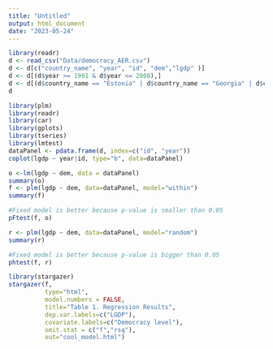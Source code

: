 ```yaml
---
title: "Untitled"
output: html_document
date: "2023-05-24"
---
```


```r
library(readr)
d <- read_csv("Data/democracy_AER.csv")
d <- d[c("country_name", "year", "id", "dem","lgdp" )]
d <- d[(d$year >= 1991 & d$year <= 2008),]
d <- d[(d$country_name == "Estonia" | d$country_name == "Georgia" | d$country_name == "Kyrgyz Republic" | d$country_name == "Latvia"  | d$country_name == "Moldova" | d$country_name == "Tajikistan" | d$country_name == "Turkmenistan"  | d$country_name == "Ukraine" | d$country_name == "Uzbekistan"),]
d
```
```r
library(plm) 
library(readr)
library(car)     
library(gplots) 
library(tseries)   
library(lmtest)  
dataPanel <- pdata.frame(d, index=c("id", "year"))
coplot(lgdp ~ year|id, type="b", data=dataPanel)
```
```r
o <-lm(lgdp ~ dem, data = dataPanel)
summary(o)
f <- plm(lgdp ~ dem, data=dataPanel, model="within")
summary(f)
```
```r
#Fixed model is better because p-value is smaller than 0.05
pFtest(f, o)
```
```r
r <- plm(lgdp ~ dem, data=dataPanel, model="random")
summary(r)
```
```r
#Fixed model is better because p-value is bigger than 0.05
phtest(f, r)
```
```r
library(stargazer)
stargazer(f, 
          type="html",
          model.numbers = FALSE,
          title="Table 1. Regression Results",
          dep.var.labels=c("LGDP"), 
          covariate.labels=c("Democracy level"),
          omit.stat = c("f","rsq"),
          out="cool_model.html") 
```